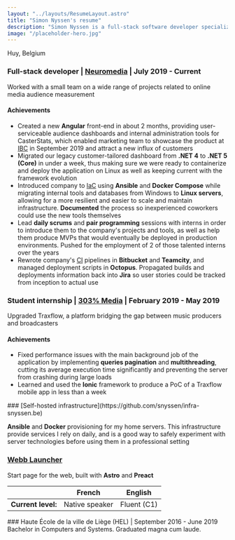```yaml
---
layout: "../layouts/ResumeLayout.astro"
title: "Simon Nyssen's resume"
description: "Simon Nyssen is a full-stack software developer specialized in C#.NET and Angular. He also has experience with infrastructure management and DevOps."
image: "/placeholder-hero.jpg"
---
```




<ResumeSection title="Contact information" justifyText={false}>
  <TwoColumnsLayout>
    <div slot="col-1" class="flex flex-col">
      <LinkWithIcon
        iconClasses="las la-at text-2xl"
        iconAltText="Arobase, with my email address next to it"
        href="mailto:contact@snyssen.be"
        text="contact@snyssen.be"
      />
      <TextWithIcon
        iconClasses="las la-map-marker text-2xl"
        iconAltText="Map marker, representing where I live"
      >
        <span>Huy, Belgium</span>
      </TextWithIcon>
      <LinkWithIcon
        iconClasses="las la-hand-peace text-2xl"
        iconAltText="Hand doing the sign peace, link next to it goes to my personal website"
        href="https://snyssen.be"
        text="snyssen.be"
      />
    </div>
    <div slot="col-2" class="flex flex-col">
      <LinkWithIcon
        iconClasses="lab la-github text-2xl"
        iconAltText="Github logo"
        href="https://github.com/snyssen"
        text="github.com/snyssen"
      />
      <LinkWithIcon
        iconClasses="lab la-git text-2xl"
        iconAltText="git logo, link next to it goes to my self-hosted Gitea instance"
        href="https://git.snyssen.be/snyssen"
        text="git.snyssen.be/snyssen"
      />
      <LinkWithIcon
        iconClasses="lab la-linkedin-in text-2xl"
        iconAltText="Github logo"
        href="https://www.linkedin.com/in/snyssen"
        text="linkedin.com/in/snyssen"
      />
    </div>
  </TwoColumnsLayout>
</ResumeSection>

<ResumeSection title="Work Experience">

### Full-stack developer | [Neuromedia](https://neuromedia.io/) | July 2019 - Current

Worked with a small team on a wide range of projects related to online media audience measurement

#### Achievements

- Created a new **Angular** front-end in about 2 months, providing user-serviceable audience dashboards and internal administration tools for CasterStats, which enabled marketing team to showcase the product at [IBC](https://en.wikipedia.org/wiki/International_Broadcasting_Convention) in September 2019 and attract a new influx of customers
- Migrated our legacy customer-tailored dashboard from **.NET 4** to **.NET 5 (Core)** in under a week, thus making sure we were ready to containerize and deploy the application on Linux as well as keeping current with the framework evolution
- Introduced company to [IaC](https://en.wikipedia.org/wiki/Infrastructure_as_code) using **Ansible** and **Docker Compose** while migrating internal tools and databases from Windows to **Linux servers**, allowing for a more resilient and easier to scale and maintain infrastructure. **Documented** the process so inexperienced coworkers could use the new tools themselves
- Lead **daily scrums** and **pair programming** sessions with interns in order to introduce them to the company's projects and tools, as well as help them produce MVPs that would eventually be deployed in production environments. Pushed for the employment of 2 of those talented interns over the years
- Rewrote company's [CI](https://en.wikipedia.org/wiki/Continuous_integration) pipelines in **Bitbucket** and **Teamcity**, and managed deployment scripts in **Octopus**. Propagated builds and deployments information back into **Jira** so user stories could be tracked from inception to actual use

### Student internship | [303% Media](https://303.media/#!home) | February 2019 - May 2019

Upgraded Traxflow, a platform bridging the gap between music producers and broadcasters

#### Achievements

- Fixed performance issues with the main background job of the application by implementing **queries pagination** and **multithreading**, cutting its average execution time significantly and preventing the server from crashing during large loads
- Learned and used the **Ionic** framework to produce a PoC of a Traxflow mobile app in less than a week

</ResumeSection>

<ResumeSection title="Personal projects">
### [Self-hosted infrastructure](https://github.com/snyssen/infra-snyssen.be)

**Ansible** and **Docker** provisioning for my home servers. This infrastructure provide services I rely on daily, and is a good way to safely experiment with server technologies before using them in a professional setting

### [Webb Launcher](https://git.snyssen.be/snyssen/webb-launcher)

Start page for the web, built with **Astro** and **Preact**

</ResumeSection>

<ResumeSection title="Spoken languages">

|                    | French         | English     |
| ------------------ | -------------- | ----------- |
| **Current level:** | Native speaker | Fluent (C1) |

</ResumeSection>
<ResumeSection title="Education">
  ### Haute École de la ville de Liège (HEL) | September 2016 - June 2019
  Bachelor in Computers and Systems. Graduated magna cum laude.
</ResumeSection>
